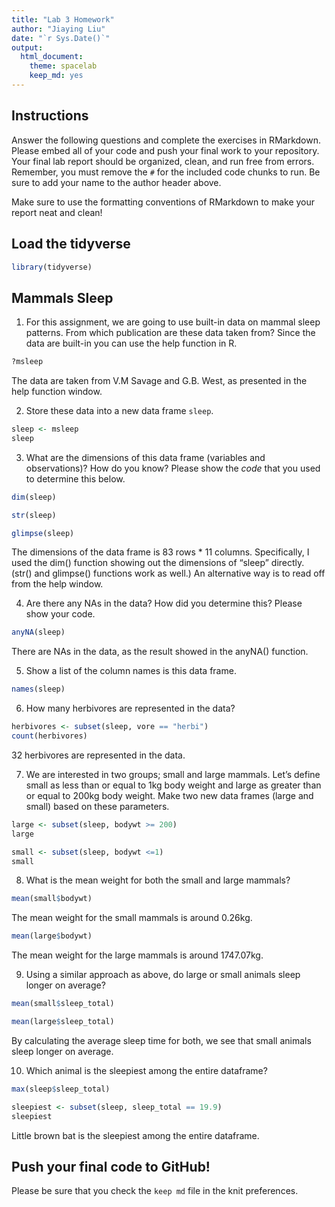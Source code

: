 ```yaml
---
title: "Lab 3 Homework"
author: "Jiaying Liu"
date: "`r Sys.Date()`"
output:
  html_document: 
    theme: spacelab
    keep_md: yes
---
```


## Instructions
Answer the following questions and complete the exercises in RMarkdown. Please embed all of your code and push your final work to your repository. Your final lab report should be organized, clean, and run free from errors. Remember, you must remove the `#` for the included code chunks to run. Be sure to add your name to the author header above.  

Make sure to use the formatting conventions of RMarkdown to make your report neat and clean!  

## Load the tidyverse
```r
library(tidyverse)
```

## Mammals Sleep
1. For this assignment, we are going to use built-in data on mammal sleep patterns. From which publication are these data taken from? Since the data are built-in you can use the help function in R.
```r
?msleep
```
The data are taken from V.M Savage and G.B. West, as presented in the help function window.

2. Store these data into a new data frame `sleep`.
```r
sleep <- msleep
sleep
```

3. What are the dimensions of this data frame (variables and observations)? How do you know? Please show the *code* that you used to determine this below.  
```r
dim(sleep)

str(sleep)

glimpse(sleep)
```
The dimensions of the data frame is 83 rows * 11 columns. Specifically, I used the dim() function showing out the dimensions of "sleep" directly. (str() and glimpse() functions work as well.) An alternative way is to read off from the help window.

4. Are there any NAs in the data? How did you determine this? Please show your code.  
```r
anyNA(sleep)
```
There are NAs in the data, as the result showed in the anyNA() function.

5. Show a list of the column names is this data frame.
```r
names(sleep)
```

6. How many herbivores are represented in the data?  
```r
herbivores <- subset(sleep, vore == "herbi")
count(herbivores)
```
32 herbivores are represented in the data.

7. We are interested in two groups; small and large mammals. Let's define small as less than or equal to 1kg body weight and large as greater than or equal to 200kg body weight. Make two new data frames (large and small) based on these parameters.
```r
large <- subset(sleep, bodywt >= 200)
large

small <- subset(sleep, bodywt <=1)
small
```

8. What is the mean weight for both the small and large mammals?
```r
mean(small$bodywt)
```
The mean weight for the small mammals is around 0.26kg.
```r
mean(large$bodywt)
```
The mean weight for the large mammals is around 1747.07kg.

9. Using a similar approach as above, do large or small animals sleep longer on average?  
```r
mean(small$sleep_total)
```

```r
mean(large$sleep_total)
```
By calculating the average sleep time for both, we see that small animals sleep longer on average.

10. Which animal is the sleepiest among the entire dataframe?
```r
max(sleep$sleep_total)
```

```r
sleepiest <- subset(sleep, sleep_total == 19.9)
sleepiest
```
Little brown bat is the sleepiest among the entire dataframe.

## Push your final code to GitHub!
Please be sure that you check the `keep md` file in the knit preferences.   